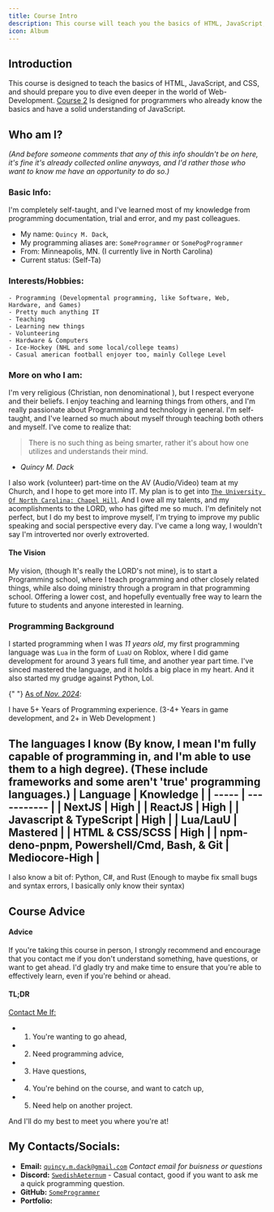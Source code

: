 ```yaml
---
title: Course Intro
description: This course will teach you the basics of HTML, JavaScript, and CSS.
icon: Album
---
```



## Introduction

This course is designed to teach the basics of HTML, JavaScript, and CSS, and should prepare you to dive even deeper in the world of Web-Development. [Course 2](/docs/Course2) Is designed for programmers who already know the basics and have a solid understanding of JavaScript.

## Who am I?

_(And before someone comments that any of this info shouldn't be on here, it's fine it's already collected online anyways, and I'd rather those who want to know me have an opportunity to do so.)_

### Basic Info:
I'm completely self-taught, and I've learned most of my knowledge from programming documentation, trial and error, and my past colleagues.

- My name: `Quincy M. Dack`,
- My programming aliases are: `SomeProgrammer` or `SomePogProgrammer` <span className="inline-flex align-middle"> <a href="https://github.com/SomePogProgrammer" className="hover:text-blue-500"><GitHubLogoIcon className="shrink-0 w-[2vw] h-[3vh]" /></a> </span>
- From: Minneapolis, MN. (I currently live in North Carolina)
- Current status: (Self-Ta)
### Interests/Hobbies:

    - Programming (Developmental programming, like Software, Web, Hardware, and Games)
    - Pretty much anything IT
    - Teaching
    - Learning new things
    - Volunteering
    - Hardware & Computers
    - Ice-Hockey (NHL and some local/college teams)
    - Casual american football enjoyer too, mainly College Level

### More on who I am:
 I'm very religious (Christian, non denominational <span className="inline-flex align-middle"><FaCross className="shrink-0 w-[2vw] h-[3vh]" /> </span>), but I respect everyone and their beliefs. I enjoy teaching and learning things from others, and I'm really passionate about Programming and technology in general. I'm self-taught, and I've learned so much about myself through teaching both others and myself. I've come to realize that: 
 
 
 > There is no such thing as being smarter, rather it's about how one utilizes and understands their mind.
  - *Quincy M. Dack*

  I also work (volunteer) part-time on the AV (Audio/Video) team at my Church, and I hope to get more into IT. My plan is to get into [`The University Of North Carolina: Chapel Hill`](https://www.unc.edu).
  And I owe all my talents, and my acomplishments to the LORD, who has gifted me so much. I'm definitely not perfect, but I do my best to improve myself, I'm trying to improve my public speaking and social perspective every day. I've came a long way, I wouldn't say I'm introverted nor overly extroverted. 
  #### The Vision
  
  My vision, (though It's really the LORD's not mine), is to start a Programming school, where I teach programming and other closely related things, while also doing ministry through a program in that programming school. Offering a lower cost, and hopefully eventually free way to learn the future to students and anyone interested in learning.
### Programming Background

I started programming when I was _11 years old_, my first programming language was `Lua` in the form of `LuaU` on Roblox, where I did game development for around 3 years full time, and another year part time. I've sinced mastered the language, and it holds a big place in my heart. And it also started my grudge against Python, Lol.

{" "}
<ins>As of *Nov. 2024*</ins>:

I have 5+ Years of Programming experience. (3-4+ Years in game development, and 2+ in Web Development )


The languages I know (By know, I mean I'm fully capable of programming in, and I'm able to use them to a high degree). (These include frameworks and some aren't 'true' programming languages.)
| Language | Knowledge |
| ----- | ----------- |
| NextJS <span className="inline-flex align-middle"><a href="https://nextjs.org" target="_blank" className=" hover:text-blue-500 "><RiNextjsFill className= "mdx_Icon" /></a></span> | <span className="!text-green-700 align-middle m-auto font-bold bg-black p-[.35rem] border border-zinc-700 rounded-lg">High</span> |
| ReactJS <span className="inline-flex align-middle"><a href="https://react.dev" target="_blank" className="hover:text-blue-500"><IoLogoReact className= "mdx_Icon" /></a></span> | <span className="!text-green-700 align-middle m-auto font-bold bg-black p-[.35rem] border border-zinc-700 rounded-lg">High</span> |
| Javascript & TypeScript <span className="inline-flex align-middle"><a href="https://www.w3schools.com/js/" target="_blank" className="hover:text-blue-500"><IoLogoJavascript className= "mdx_Icon" /></a></span> <span className="inline-flex align-middle"><a href="https://www.typescriptlang.org" target="_blank" className="hover:text-blue-500"><SiTypescript className= "mdx_Icon" /></a></span> | <span className="!text-green-700 align-middle m-auto font-bold bg-black p-[.35rem] border border-zinc-700 rounded-lg">High</span> |
| Lua/LauU <span className="inline-flex align-middle"><a href="https://luau.org/" target="_blank" className="hover:text-blue-500"><SiLua className= "mdx_Icon" /></a></span> | <span className="!text-blue-700 align-middle m-auto font-bold bg-black p-[.35rem] border border-zinc-700 rounded-lg">Mastered</span> |
| HTML & CSS/SCSS <span className="inline-flex align-middle"><a href="https://www.w3schools.com/html/" target="_blank" className="hover:text-blue-500"><FaHtml5 className= "mdx_Icon" /></a></span> <span className="inline-flex align-middle"><a href="https://www.w3schools.com/css/" target="_blank" className="hover:text-blue-500"><FaCss3 className= "mdx_Icon" /></a></span> | <span className="!text-green-700 align-middle m-auto font-bold bg-black p-[.35rem] border border-zinc-700 rounded-lg">High</span>  |
| npm-deno-pnpm, Powershell/Cmd, Bash, & Git | <span className="!text-green-600 align-middle m-auto font-bold bg-black p-[.35rem] border border-zinc-700 rounded-lg">Mediocore-High</span>  |
----------------
I also know a bit of: Python, C#, and Rust (Enough to maybe fix small bugs and syntax errors, I basically only know their syntax) 

## Course Advice
#### **Advice**

If you're taking this course in person, I strongly recommend and encourage that you contact me if you don't understand something, have questions, or want to get ahead. I'd gladly try and make time to ensure that you're able to effectively learn, even if you're behind or ahead.

#### **TL;DR**

<ins>Contact Me If:</ins>

- 1. You're wanting to go ahead,
- 2. Need programming advice,
- 3. Have questions,
- 4. You're behind on the course, and want to catch up,
- 5. Need help on another project.

And I'll do my best to meet you where you're at!


## My Contacts/Socials:

- **Email:** [`quincy.m.dack@gmail.com`](mailto:quincy.m.dack@gmail.com)  *Contact email for buisness or questions*
- **Discord:** [`SwedishAeternum`](https://discord.com/users/718090479585198111) <span className="inline-flex align-middle"> <a target="_blank" href="https://discord.com/users/718090479585198111" className="hover:text-blue-500"><DiscordLogoIcon className="shrink-0 w-[2vw] h-[3vh]" /></a> </span> - Casual contact, good if you want to ask me a quick programming question.
- **GitHub:** [`SomeProgrammer`](https://github.com/SomePogProgrammer) <span className="inline-flex align-middle"> <a target="_blank" href="https://github.com/SomePogProgrammer" className="hover:text-blue-500"><GitHubLogoIcon className="shrink-0 w-[2vw] h-[3vh]" /></a> </span>
- **Portfolio:** <span className="inline-flex align-middle"><a target="_blank" href="https://SomePogProgrammer.github.io" className="hover:text-blue-500"><CgWebsite className="mdx_Icon"/></a></span>
